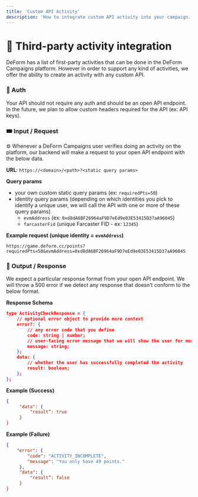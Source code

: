 ```yaml
---
title: 'Custom API Activity'
description: 'How to integrate custom API activity into your campaign.'
---
```


# 🤝 Third-party activity integration
<Tip>DeForm has a list of first-party activities that can be done in the DeForm
Campaigns platform. However in order to support any kind of activities, we offer
the ability to create an activity with any custom API.</Tip>

### 🔑 Auth

Your API should not require any auth and should be an open API endpoint. In the future, we plan to allow custom headers required for the API (ex: API keys).

### 🎟️ Input / Request

<Tip>⚙️ Whenever a DeForm Campaigns user verifies doing an activity on the platform, our backend will make a request to your open API endpoint with the below data.</Tip>

**URL**: `https://<domain>/<path>?<static query params>`

**Query params**

- your own custom static query params (ex: `requiredPts=50`)
- identity query params (depending on which identities you pick to identify a unique user, we will call the API with one or more of these query params)
    - `evmAddress` (ex: `0xd8dA6BF26964aF9D7eEd9e03E53415D37aA96045`)
    - `farcasterFid` (unique Farcaster FID - ex: `12345`)

**Example request (unique identity = `evmAddress`)**

```
https://game.deform.cc/points?requiredPts=50&evmAddress=0xd8dA6BF26964aF9D7eEd9e03E53415D37aA96045
```

### 🚪 Output / Response

<Warning>We expect a particular response format from your open API endpoint. We will throw a 500 error if we detect any response that doesn’t conform to the below format.</Warning>

**Response Schema**

```json
type ActivityCheckResponse = {
    // optional error object to provide more context
    error?: {
        // any error code that you define
        code: string | number;
        // user-facing error message that we will show the user for more context
        message: string;
    };
    data: {
        // whether the user has successfully completed the activity
        result: boolean;
    };
};
```

**Example (Success)**

```json
{
     "data": {
         "result”: true
     }
}
```

**Example (Failure)**
```json
{
    "error": {
        "code": "ACTIVITY_INCOMPLETE",
        "message": "You only have 49 points."
     },
     "data": {
         "result”: false
     }
}
```
